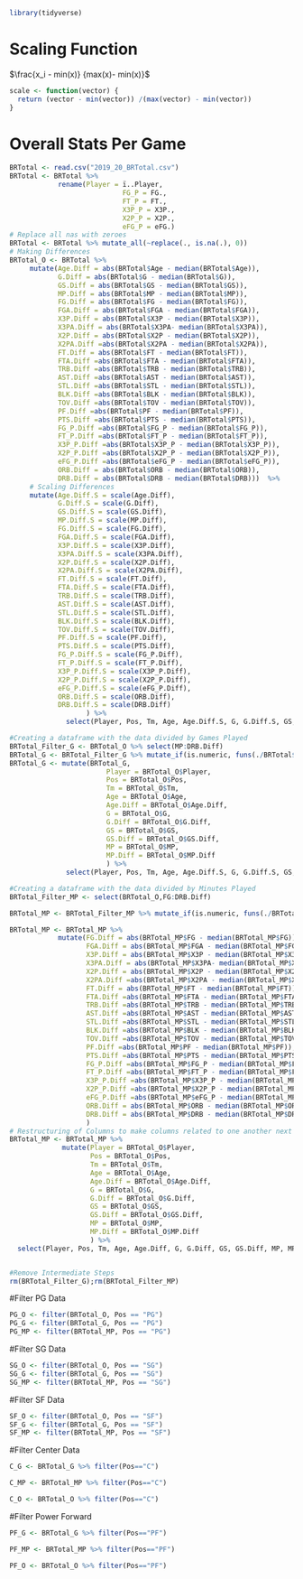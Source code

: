 ```{r setup, message = FALSE}
library(tidyverse)
```


# Scaling Function
$\frac{x_i - min(x)} {max(x)- min(x)}$

```{r scaling.function}
scale <- function(vector) {
  return (vector - min(vector)) /(max(vector) - min(vector))
}
```

# Overall Stats Per Game

```{r overall, echo=FALSE}
BRTotal <- read.csv("2019_20_BRTotal.csv")
BRTotal <- BRTotal %>%
            rename(Player = ï..Player,
                            FG_P = FG.,
                            FT_P = FT.,
                            X3P_P = X3P.,
                            X2P_P = X2P.,
                            eFG_P = eFG.)
# Replace all nas with zeroes
BRTotal <- BRTotal %>% mutate_all(~replace(., is.na(.), 0))
# Making Differences
BRTotal_O <- BRTotal %>%
     mutate(Age.Diff = abs(BRTotal$Age - median(BRTotal$Age)),
            G.Diff = abs(BRTotal$G - median(BRTotal$G)),
            GS.Diff = abs(BRTotal$GS - median(BRTotal$GS)),
            MP.Diff = abs(BRTotal$MP - median(BRTotal$MP)),
            FG.Diff = abs(BRTotal$FG - median(BRTotal$FG)), 
            FGA.Diff = abs(BRTotal$FGA - median(BRTotal$FGA)),
            X3P.Diff = abs(BRTotal$X3P - median(BRTotal$X3P)),
            X3PA.Diff = abs(BRTotal$X3PA- median(BRTotal$X3PA)),
            X2P.Diff = abs(BRTotal$X2P - median(BRTotal$X2P)),
            X2PA.Diff =abs(BRTotal$X2PA - median(BRTotal$X2PA)),
            FT.Diff = abs(BRTotal$FT - median(BRTotal$FT)),
            FTA.Diff =abs(BRTotal$FTA - median(BRTotal$FTA)),
            TRB.Diff =abs(BRTotal$TRB - median(BRTotal$TRB)),
            AST.Diff =abs(BRTotal$AST - median(BRTotal$AST)), 
            STL.Diff =abs(BRTotal$STL - median(BRTotal$STL)), 
            BLK.Diff =abs(BRTotal$BLK - median(BRTotal$BLK)),
            TOV.Diff =abs(BRTotal$TOV - median(BRTotal$TOV)),
            PF.Diff =abs(BRTotal$PF - median(BRTotal$PF)),
            PTS.Diff =abs(BRTotal$PTS - median(BRTotal$PTS)),
            FG_P.Diff =abs(BRTotal$FG_P - median(BRTotal$FG_P)),
            FT_P.Diff =abs(BRTotal$FT_P - median(BRTotal$FT_P)),
            X3P_P.Diff =abs(BRTotal$X3P_P - median(BRTotal$X3P_P)),
            X2P_P.Diff =abs(BRTotal$X2P_P - median(BRTotal$X2P_P)),
            eFG_P.Diff =abs(BRTotal$eFG_P - median(BRTotal$eFG_P)), 
            ORB.Diff = abs(BRTotal$ORB - median(BRTotal$ORB)),
            DRB.Diff = abs(BRTotal$DRB - median(BRTotal$DRB)))  %>%
     # Scaling Differences
     mutate(Age.Diff.S = scale(Age.Diff),
            G.Diff.S = scale(G.Diff),
            GS.Diff.S = scale(GS.Diff),
            MP.Diff.S = scale(MP.Diff),
            FG.Diff.S = scale(FG.Diff), 
            FGA.Diff.S = scale(FGA.Diff),
            X3P.Diff.S = scale(X3P.Diff),
            X3PA.Diff.S = scale(X3PA.Diff),
            X2P.Diff.S = scale(X2P.Diff),
            X2PA.Diff.S = scale(X2PA.Diff),
            FT.Diff.S = scale(FT.Diff),
            FTA.Diff.S = scale(FTA.Diff),
            TRB.Diff.S = scale(TRB.Diff),
            AST.Diff.S = scale(AST.Diff), 
            STL.Diff.S = scale(STL.Diff), 
            BLK.Diff.S = scale(BLK.Diff),
            TOV.Diff.S = scale(TOV.Diff),
            PF.Diff.S = scale(PF.Diff),
            PTS.Diff.S = scale(PTS.Diff),
            FG_P.Diff.S = scale(FG_P.Diff),
            FT_P.Diff.S = scale(FT_P.Diff),
            X3P_P.Diff.S = scale(X3P_P.Diff),
            X2P_P.Diff.S = scale(X2P_P.Diff),
            eFG_P.Diff.S = scale(eFG_P.Diff), 
            ORB.Diff.S = scale(ORB.Diff),
            DRB.Diff.S = scale(DRB.Diff)
                   ) %>%
              select(Player, Pos, Tm, Age, Age.Diff.S, G, G.Diff.S, GS, GS.Diff.S, MP, MP.Diff.S, FG, FG.Diff.S, FGA, FGA.Diff.S, X3P, X3P.Diff.S, X3PA, X3PA.Diff.S, X2P, X2P.Diff.S, X2PA, X2PA.Diff.S, FT, FT.Diff.S, FTA, FTA.Diff.S, TRB, TRB.Diff.S, AST, AST.Diff.S, STL, STL.Diff.S, BLK, BLK.Diff.S, TOV, TOV.Diff.S, PF, PF.Diff.S, PTS, PTS.Diff.S, FG_P, FG_P.Diff.S, FT_P, FT_P.Diff.S, X3P_P, X3P_P.Diff.S, X2P_P, X2P_P.Diff.S, eFG_P, eFG_P.Diff.S, ORB, ORB.Diff.S, DRB, DRB.Diff.S)
```

```{r overall.g}
#Creating a dataframe with the data divided by Games Played
BRTotal_Filter_G <- BRTotal_O %>% select(MP:DRB.Diff) 
BRTotal_G <- BRTotal_Filter_G %>% mutate_if(is.numeric, funs(./BRTotal$G))
BRTotal_G <- mutate(BRTotal_G, 
                        Player = BRTotal_O$Player, 
                        Pos = BRTotal_O$Pos, 
                        Tm = BRTotal_O$Tm, 
                        Age = BRTotal_O$Age, 
                        Age.Diff = BRTotal_O$Age.Diff, 
                        G = BRTotal_O$G, 
                        G.Diff = BRTotal_O$G.Diff, 
                        GS = BRTotal_O$GS, 
                        GS.Diff = BRTotal_O$GS.Diff,
                        MP = BRTotal_O$MP,
                        MP.Diff = BRTotal_O$MP.Diff
                        ) %>%
              select(Player, Pos, Tm, Age, Age.Diff.S, G, G.Diff.S, GS, GS.Diff.S, MP, MP.Diff.S, FG, FG.Diff.S, FGA, FGA.Diff.S, X3P, X3P.Diff.S, X3PA, X3PA.Diff.S, X2P, X2P.Diff.S, X2PA, X2PA.Diff.S, FT, FT.Diff.S, FTA, FTA.Diff.S, TRB, TRB.Diff.S, AST, AST.Diff.S, STL, STL.Diff.S, BLK, BLK.Diff.S, TOV, TOV.Diff.S, PF, PF.Diff.S, PTS, PTS.Diff.S, FG_P, FG_P.Diff.S, FT_P, FT_P.Diff.S, X3P_P, X3P_P.Diff.S, X2P_P, X2P_P.Diff.S, eFG_P, eFG_P.Diff.S, ORB, ORB.Diff.S, DRB, DRB.Diff.S)

```

```{r overall.mp}
#Creating a dataframe with the data divided by Minutes Played
BRTotal_Filter_MP <- select(BRTotal_O,FG:DRB.Diff) 

BRTotal_MP <- BRTotal_Filter_MP %>% mutate_if(is.numeric, funs(./BRTotal_O$MP))

BRTotal_MP <- BRTotal_MP %>%
            mutate(FG.Diff = abs(BRTotal_MP$FG - median(BRTotal_MP$FG)), 
                   FGA.Diff = abs(BRTotal_MP$FGA - median(BRTotal_MP$FGA)),
                   X3P.Diff = abs(BRTotal_MP$X3P - median(BRTotal_MP$X3P)),
                   X3PA.Diff = abs(BRTotal_MP$X3PA- median(BRTotal_MP$X3PA)),
                   X2P.Diff = abs(BRTotal_MP$X2P - median(BRTotal_MP$X2P)),
                   X2PA.Diff =abs(BRTotal_MP$X2PA - median(BRTotal_MP$X2PA)),
                   FT.Diff = abs(BRTotal_MP$FT - median(BRTotal_MP$FT)),
                   FTA.Diff =abs(BRTotal_MP$FTA - median(BRTotal_MP$FTA)),
                   TRB.Diff =abs(BRTotal_MP$TRB - median(BRTotal_MP$TRB)),
                   AST.Diff =abs(BRTotal_MP$AST - median(BRTotal_MP$AST)), 
                   STL.Diff =abs(BRTotal_MP$STL - median(BRTotal_MP$STL)), 
                   BLK.Diff =abs(BRTotal_MP$BLK - median(BRTotal_MP$BLK)),
                   TOV.Diff =abs(BRTotal_MP$TOV - median(BRTotal_MP$TOV)),
                   PF.Diff =abs(BRTotal_MP$PF - median(BRTotal_MP$PF)),
                   PTS.Diff =abs(BRTotal_MP$PTS - median(BRTotal_MP$PTS)),
                   FG_P.Diff =abs(BRTotal_MP$FG_P - median(BRTotal_MP$FG_P)),
                   FT_P.Diff =abs(BRTotal_MP$FT_P - median(BRTotal_MP$FT_P)),
                   X3P_P.Diff =abs(BRTotal_MP$X3P_P - median(BRTotal_MP$X3P_P)),
                   X2P_P.Diff =abs(BRTotal_MP$X2P_P - median(BRTotal_MP$X2P_P)),
                   eFG_P.Diff =abs(BRTotal_MP$eFG_P - median(BRTotal_MP$eFG_P)), 
                   ORB.Diff = abs(BRTotal_MP$ORB - median(BRTotal_MP$ORB)),
                   DRB.Diff = abs(BRTotal_MP$DRB - median(BRTotal_MP$DRB))
                   )
# Restructuring of Columns to make columns related to one another next to one another
BRTotal_MP <- BRTotal_MP %>%
             mutate(Player = BRTotal_O$Player, 
                    Pos = BRTotal_O$Pos, 
                    Tm = BRTotal_O$Tm, 
                    Age = BRTotal_O$Age, 
                    Age.Diff = BRTotal_O$Age.Diff, 
                    G = BRTotal_O$G, 
                    G.Diff = BRTotal_O$G.Diff, 
                    GS = BRTotal_O$GS, 
                    GS.Diff = BRTotal_O$GS.Diff,
                    MP = BRTotal_O$MP, 
                    MP.Diff = BRTotal_O$MP.Diff
                    ) %>%
  select(Player, Pos, Tm, Age, Age.Diff, G, G.Diff, GS, GS.Diff, MP, MP.Diff, FG, FG.Diff, FGA, FGA.Diff, X3P, X3P.Diff, X3PA, X3PA.Diff, X2P, X2P.Diff, X2PA, X2PA.Diff, FT, FT.Diff, FTA, FTA.Diff, TRB, TRB.Diff, AST, AST.Diff, STL, STL.Diff, BLK, BLK.Diff, TOV, TOV.Diff, PF, PF.Diff, PTS, PTS.Diff, FG_P, FG_P.Diff, FT_P, FT_P.Diff, X3P_P, X3P_P.Diff, X2P_P, X2P_P.Diff, eFG_P, eFG_P.Diff, ORB, ORB.Diff, DRB, DRB.Diff)


#Remove Intermediate Steps
rm(BRTotal_Filter_G);rm(BRTotal_Filter_MP)

```
#Filter PG Data
```{r pg}
PG_O <- filter(BRTotal_O, Pos == "PG")
PG_G <- filter(BRTotal_G, Pos == "PG")
PG_MP <- filter(BRTotal_MP, Pos == "PG")
```

#Filter SG Data
```{r sg}
SG_O <- filter(BRTotal_O, Pos == "SG")
SG_G <- filter(BRTotal_G, Pos == "SG")
SG_MP <- filter(BRTotal_MP, Pos == "SG")
```

#Filter SF Data
```{r sf}
SF_O <- filter(BRTotal_O, Pos == "SF")
SF_G <- filter(BRTotal_G, Pos == "SF")
SF_MP <- filter(BRTotal_MP, Pos == "SF")
```

#Filter Center Data
```{r c}
C_G <- BRTotal_G %>% filter(Pos=="C")

C_MP <- BRTotal_MP %>% filter(Pos=="C")

C_O <- BRTotal_O %>% filter(Pos=="C")
```

#Filter Power Forward
```{r pf}
PF_G <- BRTotal_G %>% filter(Pos=="PF")

PF_MP <- BRTotal_MP %>% filter(Pos=="PF")

PF_O <- BRTotal_O %>% filter(Pos=="PF")
```

